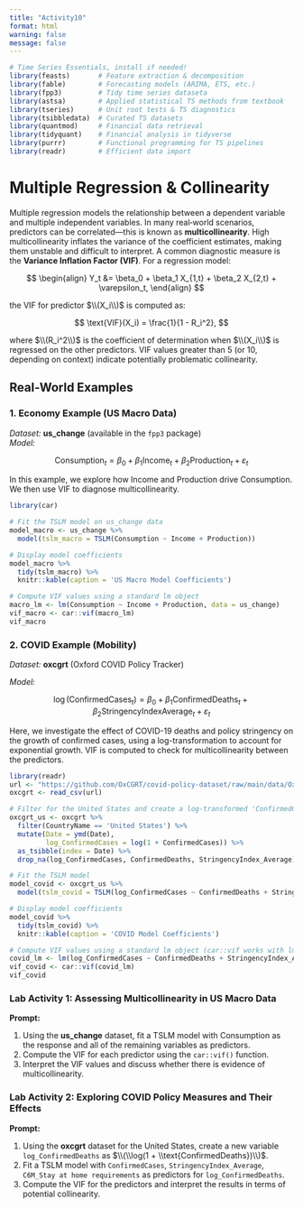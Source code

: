```yaml
---
title: "Activity10"
format: html
warning: false
message: false
---
```


```r
# Time Series Essentials, install if needed!
library(feasts)       # Feature extraction & decomposition
library(fable)        # Forecasting models (ARIMA, ETS, etc.)
library(fpp3)         # Tidy time series dataseta
library(astsa)        # Applied statistical TS methods from textbook
library(tseries)      # Unit root tests & TS diagnostics
library(tsibbledata)  # Curated TS datasets
library(quantmod)     # Financial data retrieval
library(tidyquant)    # Financial analysis in tidyverse
library(purrr)        # Functional programming for TS pipelines
library(readr)        # Efficient data import
```


# Multiple Regression & Collinearity

Multiple regression models the relationship between a dependent variable and multiple independent variables. In many real‐world scenarios, predictors can be correlated—this is known as **multicollinearity**. High multicollinearity inflates the variance of the coefficient estimates, making them unstable and difficult to interpret. A common diagnostic measure is the **Variance Inflation Factor (VIF)**. For a regression model:

$$
\begin{align}
Y_t &= \beta_0 + \beta_1 X_{1,t} + \beta_2 X_{2,t} + \varepsilon_t,
\end{align}
$$

the VIF for predictor $\\(X_i\\)$ is computed as:

$$
\text{VIF}(X_i) = \frac{1}{1 - R_i^2},
$$

where $\\(R_i^2\\)$ is the coefficient of determination when $\\(X_i\\)$ is regressed on the other predictors. VIF values greater than 5 (or 10, depending on context) indicate potentially problematic collinearity.


## Real-World Examples

### 1. Economy Example (US Macro Data)

*Dataset:* **us_change** (available in the `fpp3` package)  
*Model:*  

$$
\text{Consumption}_t = \beta_0 + \beta_1 \text{Income}_t + \beta_2 \text{Production}_t + \varepsilon_t
$$

In this example, we explore how Income and Production drive Consumption. We then use VIF to diagnose multicollinearity.

```r
library(car)

# Fit the TSLM model on us_change data
model_macro <- us_change %>%
  model(tslm_macro = TSLM(Consumption ~ Income + Production))

# Display model coefficients
model_macro %>%
  tidy(tslm_macro) %>%
  knitr::kable(caption = 'US Macro Model Coefficients')

# Compute VIF values using a standard lm object
macro_lm <- lm(Consumption ~ Income + Production, data = us_change)
vif_macro <- car::vif(macro_lm)
vif_macro
```

### 2. COVID Example (Mobility)

*Dataset:* **oxcgrt** (Oxford COVID Policy Tracker)  

*Model:*  

$$
\log(\text{ConfirmedCases}_t) = \beta_0 + \beta_1 \text{ConfirmedDeaths}_t + \beta_2 \text{StringencyIndexAverage}_t + \varepsilon_t
$$

Here, we investigate the effect of COVID-19 deaths and policy stringency on the growth of confirmed cases, using a log-transformation to account for exponential growth. VIF is computed to check for multicollinearity between the predictors.

```r
library(readr)
url <- "https://github.com/OxCGRT/covid-policy-dataset/raw/main/data/OxCGRT_compact_national_v1.csv"
oxcgrt <- read_csv(url)

# Filter for the United States and create a log-transformed 'ConfirmedCases' variable
oxcgrt_us <- oxcgrt %>% 
  filter(CountryName == 'United States') %>% 
  mutate(Date = ymd(Date),
         log_ConfirmedCases = log(1 + ConfirmedCases)) %>% 
  as_tsibble(index = Date) %>% 
  drop_na(log_ConfirmedCases, ConfirmedDeaths, StringencyIndex_Average)

# Fit the TSLM model
model_covid <- oxcgrt_us %>%
  model(tslm_covid = TSLM(log_ConfirmedCases ~ ConfirmedDeaths + StringencyIndex_Average))

# Display model coefficients
model_covid %>% 
  tidy(tslm_covid) %>%
  knitr::kable(caption = 'COVID Model Coefficients')

# Compute VIF values using a standard lm object (car::vif works with lm)
covid_lm <- lm(log_ConfirmedCases ~ ConfirmedDeaths + StringencyIndex_Average, data = as_tibble(oxcgrt_us))
vif_covid <- car::vif(covid_lm)
vif_covid
```


### Lab Activity 1: Assessing Multicollinearity in US Macro Data

**Prompt:**  

1. Using the **us_change** dataset, fit a TSLM model with Consumption as the response and all of the remaining variables as predictors.  
2. Compute the VIF for each predictor using the `car::vif()` function.  
3. Interpret the VIF values and discuss whether there is evidence of multicollinearity.

<!--

**Solution:**

```r
# Fit the TSLM model on us_change data
model_macro_lab <- us_change %>%
  model(tslm_macro_lab = TSLM(Consumption ~ .))

# Convert to an lm object for VIF computation
macro_lm_lab <- lm(Consumption ~ ., data = us_change)
vif_macro_lab <- car::vif(macro_lm_lab)
vif_macro_lab
```

-->

### Lab Activity 2: Exploring COVID Policy Measures and Their Effects

**Prompt:**  

1. Using the **oxcgrt** dataset for the United States, create a new variable `log_ConfirmedDeaths` as $\\(\\log(1 + \\text{ConfirmedDeaths})\\)$.  
2. Fit a TSLM model with `ConfirmedCases`, `StringencyIndex_Average`, `C6M_Stay at home requirements` as predictors for `log_ConfirmedDeaths`.  
3. Compute the VIF for the predictors and interpret the results in terms of potential collinearity.


<!--

**Solution:**

```r
# Filter and transform the data
oxcgrt_lab <- oxcgrt %>% 
  filter(CountryName == 'United States') %>% 
  mutate(Date = ymd(Date),
         log_ConfirmedDeaths = log(1 + ConfirmedDeaths)) %>% 
  as_tsibble(index = Date) %>% 
  drop_na(ConfirmedCases, log_ConfirmedDeaths, StringencyIndex_Average)

# Fit the TSLM model
model_covid_lab <- oxcgrt_lab %>%
  model(tslm_covid_lab = TSLM(log_ConfirmedDeaths ~ ConfirmedCases + StringencyIndex_Average + `C6M_Stay at home requirements`))

# Convert to an lm object for VIF computation
covid_lm_lab <- lm(log_ConfirmedDeaths ~ ConfirmedCases + StringencyIndex_Average + `C6M_Stay at home requirements`, data = as_tibble(oxcgrt_lab))
vif_covid_lab <- car::vif(covid_lm_lab)
vif_covid_lab
```

-->

